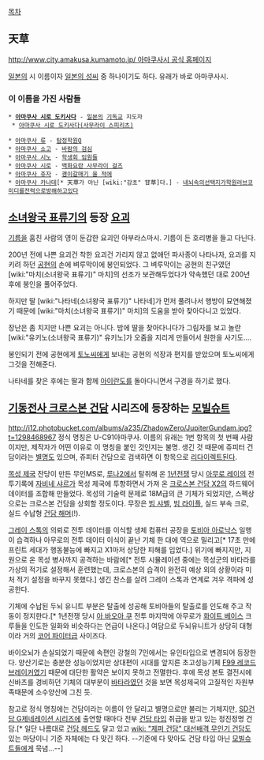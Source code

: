 [[목차]]

== 天草 ==
[[http://www.city.amakusa.kumamoto.jp/ 아마쿠사시 공식 홈페이지]]

[[일본]]의 시 이름이자 [[일본의 성씨]] 중 하나이기도 하다. 유래가 바로 아마쿠사시.

=== 이 이름을 가진 사람들 ===
 * '''[[아마쿠사 시로 도키사다]]''' - [[일본]]의 [[기독교]] 지도자
  * [[아마쿠사 시로 도키사다(사무라이 스피리츠)]]

 * [[아마쿠사 류]] - [[탐정학원Q]]
 * [[아마쿠사 쇼고]] - [[바람의 검심]]
 * [[아마쿠사 시노]] - [[학생회 임원들]]
 * [[아마쿠사 시로]] - [[백화요란 사무라이 걸즈]]
 * [[아마쿠사 쥬자]] - [[괭이갈매기 울 적에]]
 * [[아마쿠사 카나데]][* 天草가 아닌 [wiki:"감초" 甘草]다.] - [[내뇌속의선택지가학원러브코미디를전력으로방해하고있다]]

== [[소녀왕국 표류기]]의 등장 [[요괴]] ==
[[기름]]을 훔친 사람의 영이 둔갑한 요괴인 아부라스마시. 기름이 든 호리병을 들고 다닌다.

200년 전에 나쁜 요괴건 착한 요괴건 가리지 않고 없애던 파사종이 나타나자, 요괴를 지키려 하던 [[공현]]의 손에 벼루막이에 봉인되었다. 그 벼루막이는 공현의 친구였던 [wiki:"마치(소녀왕국 표류기)" 마치]의 선조가 보관해두었다가 약속했던 대로 200년 후에 봉인을 풀어주었다.

하지만 딸 [wiki:"나타네(소녀왕국 표류기)" 나타네]가 먼저 풀려나서 행방이 묘연해졌기 때문에 [wiki:"마치(소녀왕국 표류기)" 마치]의 도움을 받아 찾아다니고 있었다.

장난은 좀 치지만 나쁜 요괴는 아니다. 밤에 딸을 찾아다니다가 그림자를 보고 놀란 [wiki:"유키노(소녀왕국 표류기)" 유키노]가 오줌을 지리게 만들어서 원한을 사기도….

봉인되기 전에 공현에게 [[토노씨]]에게 보내는 공현의 석장과 편지를 받았으며 토노씨에게 그것을 전해준다.

나타네를 찾은 후에는 딸과 함께 [[아이란도]]를 돌아다니면서 구경을 하기로 했다.


== [[기동전사 크로스본 건담]] 시리즈에 등장하는 [[모빌슈트]] ==

http://i12.photobucket.com/albums/a235/ZhadowZero/JupiterGundam.jpg?t=1298468967
정식 명칭은 U-C91아마쿠사. 이름의 유래는 1번 항목의 첫 번째 사람이지만, 제작자가 어떤 이유로 이 명칭을 붙인 것인지는 불명. 생긴 것 때문에 쥬피터 건담이라는 [[별명]]도 있으며, 쥬피터 건담으로 검색하면 이 항목으로 [[리다이렉트]]된다.

[[목성 제국]] 잔당이 만든 무인MS로, [[루나2]]에서 탈취해 온 [[1년전쟁]] 당시 [[아무로 레이]]의 전투기록에 [[자비네 샤르]]가 목성 제국에 투항하면서 가져 온 [[크로스본 건담 X2]]의 하드웨어 데이터를 조합해 만들었다. 목성의 기술력 문제로 18M급의 큰 기체가 되었지만, 스펙상으로는 크로스본 건담을 상회할 정도이다. 무장은 [[빔 샤벨]], [[빔 라이플]], 실드 부속 크로, 실드 수납형 [[건담 해머]](!).

[[그레이 스톡]]의 의뢰로 전투 데이터를 이식할 생체 컴퓨터 공장을 [[토비아 아로낙스]] 일행이 습격하나 아무로의 전투 데이터 이식이 끝난 기체 한 대에 역으로 밀리고[* 17초 만에 프린트 세대가 행동불능에 빠지고 X1마저 상당한 피해를 입었다.] 위기에 빠지지만, 지원으로 온 목성 병사까지 공격하는 바람에[* 전투 시뮬레이션 중에는 목성군의 바타라를 가상의 적기로 설정해서 훈련했는데, 크로스본의 습격이 완전히 예상 외의 상황이라 미처 적기 설정을 바꾸지 못했다.] 생긴 찬스를 살려 그레이 스톡과 연계로 겨우 격파에 성공한다.  

기체에 수납된 두뇌 유니트 부분은 탈출에 성공해 토비아들의 탈출로를 인도해 주고 작동이 정지한다.[* 1년전쟁 당시 [[아 바오아 쿠]] 전투 마지막에 아무로가 [[화이트 베이스]] 크루들을 인도한 일화와 비슷하다는 언급이 나온다.] 여담으로 두뇌유니트가 상당히 대형이라 거의 [[코어 파이터]]급 사이즈다.

바이오뇌가 손실되었기 때문에 속편인 강철의 7인에서는 유인타입으로 변경되어 등장한다. 양산기로는 충분한 성능이었지만 상대편이 시대를 앞지른 초고성능기체 [[F99 레코드 브레이커]]였기 때문에 대단한 활약은 보이지 못하고 전멸한다. 후에 목성 본토 결전시에 신바츠를 경비하던 기체의 대부분이 [[바타라]]였던 것을 보면 목성제국의 고질적인 자원부족때문에 소수양산에 그친 듯.

참고로 정식 명칭에는 건담이라는 이름이 안 달리고 별명으로만 불리는 기체지만, [[SD건담 G제네레이션 시리즈]]에 출연할 때마다 전부 [[건담 타입]] 취급을 받고 있는 정진정명 건담.[* 일단 나름대로 [[건담 헤드]]도 달고 있고 [[wiki: "제퍼 건담" 대선배격 무인기 건담]]도 있는 마당이니 기준 자체에는 다 맞긴 하다. --기준에 다 맞아도 건담 타입 아닌 [[모빌슈트]]들에게 묵념...--]
